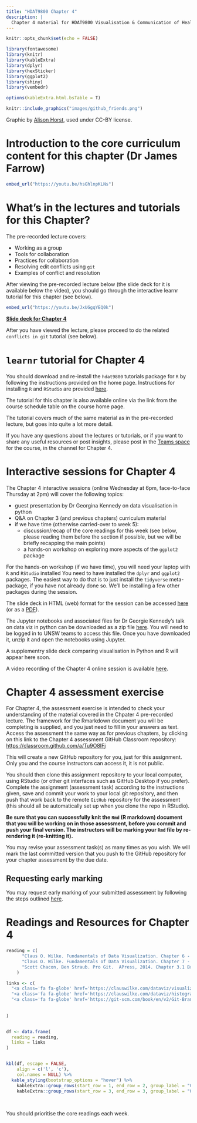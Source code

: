 ```yaml
---
title: "HDAT9800 Chapter 4"
description: |
  Chapter 4 material for HDAT9800 Visualisation & Communication of Health Data
---
```


```r
knitr::opts_chunk$set(echo = FALSE)

library(fontawesome)
library(knitr)
library(kableExtra)
library(dplyr)
library(hexSticker)
library(ggplot2)
library(shiny)
library(vembedr)

options(kableExtra.html.bsTable = T)

```

```r
knitr::include_graphics("images/github_friends.png")
```

Graphic by [Alison Horst](https://github.com/allisonhorst/stats-illustrations), used under CC-BY license.

# Introduction to the core curriculum content for this chapter (Dr James Farrow)

```r
embed_url("https://youtu.be/hsGhlnpKLNs")
```

# What's in the lectures and tutorials for this Chapter?

The pre-recorded lecture covers: 

* Working as a group
* Tools for collaboration 
* Practices for collaboration 
* Resolving edit conflicts using `git`
* Examples of conflict and resolution

After viewing the pre-recorded lecture below (the slide deck for it is available below the video), you should go through the interactive learnr tutorial for this chapter (see below). 

```r
embed_url("https://youtu.be/JxUGgqYEQ0k")
```

[**Slide deck for Chapter 4**](assets/HDAT9800-2022-T2-Chapter-4.pdf)

After you have viewed the lecture, please proceed to do the related `conflicts in git` tutorial (see below).

# `learnr` tutorial for Chapter 4

You should download and re-install the `hdat9800` tutorials package for `R` by following the instructions provided on the home page. Instructions for installing `R` and `RStudio` are provided [here](installing_r.html).

The tutorial for this chapter is also available online via the link from the course schedule table on the course home page.

The tutorial covers much of the same  material as in the pre-recorded lecture, but goes into quite a lot more detail. 

If you have any questions about the lectures or tutorials, or if you want to share any useful resources or post insights, please post in the [Teams space](https://teams.microsoft.com/l/channel/19%3a7ce6b5565a284b51b0e85c20ad2bcc2a%40thread.tacv2/Chapter%25202?groupId=40f150b6-6fa9-478e-875f-cd02465b18a2&tenantId=3ff6cfa4-e715-48db-b8e1-0867b9f9fba3) for the course, in the channel for Chapter 4.

# Interactive sessions for Chapter 4

The Chapter 4 interactive sessions (online Wednesday at 6pm, face-to-face Thursday at 2pm) will cover the following topics:

* guest presentation by Dr Georgina Kennedy on data visualisation in python
* Q&A on Chapter 3 (and previous chapters) curriculum material
* if we have time (otherwise carried-over to week 5):
  * discussion/recap of the core readings for this week (see below, please reading them before the section if possible, but we will be briefly recapping the main points)
  * a hands-on workshop on exploring more aspects of the `ggplot2` package 

For the hands-on workshop (if we have time), you will need your laptop with `R` and `RStudio` installed You need to have installed the `dplyr` and `ggplot2` packages. The easiest way to do that is to just install the `tidyverse` meta-package, if you have not already done so. We'll be installing a few other packages during the session.

The slide deck in HTML (web) format for the session can be accessed <a class='fa fa-file-powerpoint' href='Chapter-4-ggplot2/HDAT9800-Chapter-4-ggplot2.html' target='_blank'> here</a> (or as a <a class='fa fa-file-pdf' href='assets/HDAT9800-Chapter-4-ggplot2.pdf' target='_blank'> PDF</a>).

The Jupyter notebooks and associated files for Dr Georgie Kennedy's talk on data viz in python can be downloaded as a zip file [here](https://unsw.sharepoint.com/:u:/s/CLS-HDAT9800_T2_5226_Combined/ESBq9zNqRcBGmOIN36331b8Bo2pXQdiwzvpnMhiM33NOXg?e=0qIn6p). You will need to be logged in to UNSW teams to access this file. Once you have downloaded it, unzip it and open the notebooks using Jupyter.

A supplementry slide deck comparing visualisation in Python and R will appear here soon.

A video recording of the Chapter 4 online session is available [here](https://unsw.sharepoint.com/:v:/s/CLS-HDAT9800_T2_5226_Combined/EWjmC_HS9gtGmtCIsg4zKmQBcjJIbcjO1Vr-itktDhnwZA?e=rmXewu).

# Chapter 4 assessment exercise

For Chapter 4, the assessment exercise is intended to check your understanding of the material covered in the Chpater 4 pre-recorded lecture. The framework for the Rmarkdown document you will be completing is supplied, and you just need to fill in your answers as text. Access the assessment the same way as for previous chapters, by clicking on this link to the Chapter 4 assessment GitHub Classroom repository:  [https://classroom.github.com/a/Tu9O8IFj](https://classroom.github.com/a/Tu9O8IFj)

This will create a new GitHub repository for you, just for this assignment. Only you and the course instructors can access it, it is not public.

You should then clone this assignment repository to your local computer, using RStudio (or other git interfaces such as GitHub Desktop if you prefer). Complete the assignment (assessment task) according to the instructions given, save and commit your work to your local git repository, and then push that work back to the remote `GitHub` repository for the assessment (this should all be automatically set up when you clone the repo in RStudio).

**Be sure that you can successfully knit the `Rmd` (R markdown) document that you will be working on in those assessment, before you commit and push your final version. The instructors will be marking your `Rmd` file by re-rendering it (re-knitting it).**

You may revise your assessment task(s) as many times as you wish. We will mark the last committed version that you push to the GitHub repository for your chapter assessment by the due date. 

## Requesting early marking

You may request early marking of your submitted assessment by following the steps outlined [here](requesting_early_marking.html).


# Readings and Resources for Chapter 4

```r

reading = c(
      "Claus O. Wilke. Fundamentals of Data Visualization. Chapter 6 - Visualising amounts",
      "Claus O. Wilke. Fundamentals of Data Visualization. Chapter 7 - Visualising distributions",
      "Scott Chacon, Ben Straub. Pro Git.  APress, 2014. Chapter 3.1 Branches in a nutshell"
    )

links <- c(
  "<a class='fa fa-globe' href='https://clauswilke.com/dataviz/visualizing-amounts.html' target='_blank'></a>",
  "<a class='fa fa-globe' href='https://clauswilke.com/dataviz/histograms-density-plots.html' target='_blank'></a>",
  "<a class='fa fa-globe' href='https://git-scm.com/book/en/v2/Git-Branching-Branches-in-a-Nutshell' target='_blank'></a>"
  
  
)


df <- data.frame(
  reading = reading,
  links = links
)


kbl(df, escape = FALSE,
    align = c('l', 'c'),
    col.names = NULL) %>%
  kable_styling(bootstrap_options = "hover") %>% 
    kableExtra::group_rows(start_row = 1, end_row = 2, group_label = "Core readings")  %>% 
    kableExtra::group_rows(start_row = 3, end_row = 3, group_label = "Other resources") 

```

<aside>

<br>

You should prioritise the core readings each week.  

</aside>







